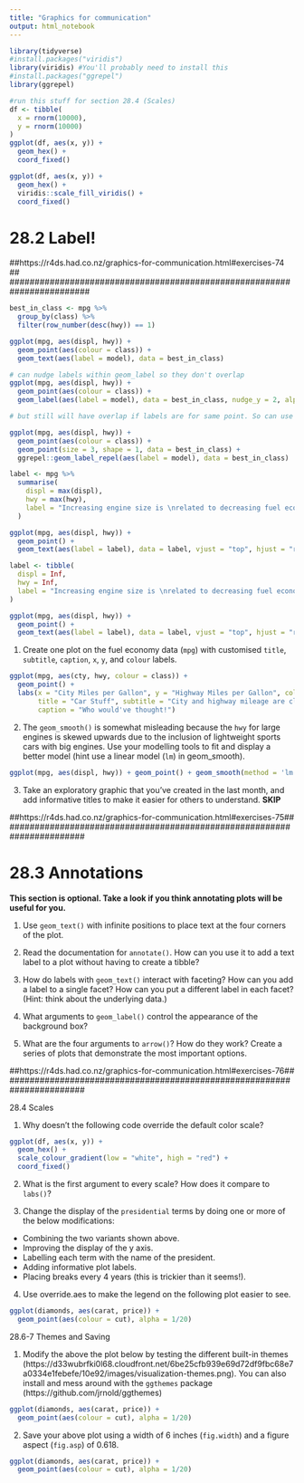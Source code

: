 ```yaml
---
title: "Graphics for communication"
output: html_notebook
---
```

  
```r
library(tidyverse)
#install.packages("viridis")
library(viridis) #You'll probably need to install this
#install.packages("ggrepel")
library(ggrepel)
```


```r
#run this stuff for section 28.4 (Scales)
df <- tibble(
  x = rnorm(10000),
  y = rnorm(10000)
)
ggplot(df, aes(x, y)) +
  geom_hex() +
  coord_fixed()

ggplot(df, aes(x, y)) +
  geom_hex() +
  viridis::scale_fill_viridis() +
  coord_fixed()
```

# 28.2 Label!
########################################################################
##https://r4ds.had.co.nz/graphics-for-communication.html#exercises-74 ##
########################################################################

```r
best_in_class <- mpg %>%
  group_by(class) %>%
  filter(row_number(desc(hwy)) == 1)

ggplot(mpg, aes(displ, hwy)) +
  geom_point(aes(colour = class)) +
  geom_text(aes(label = model), data = best_in_class)

# can nudge labels within geom_label so they don't overlap
ggplot(mpg, aes(displ, hwy)) +
  geom_point(aes(colour = class)) +
  geom_label(aes(label = model), data = best_in_class, nudge_y = 2, alpha = 0.5)

# but still will have overlap if labels are for same point. So can use ggrepel package which says don't make any labels overlap! useful

ggplot(mpg, aes(displ, hwy)) +
  geom_point(aes(colour = class)) +
  geom_point(size = 3, shape = 1, data = best_in_class) +
  ggrepel::geom_label_repel(aes(label = model), data = best_in_class)
```

```r
label <- mpg %>%
  summarise(
    displ = max(displ),
    hwy = max(hwy),
    label = "Increasing engine size is \nrelated to decreasing fuel economy."
  )

ggplot(mpg, aes(displ, hwy)) +
  geom_point() +
  geom_text(aes(label = label), data = label, vjust = "top", hjust = "right")
```

```r
label <- tibble(
  displ = Inf,
  hwy = Inf,
  label = "Increasing engine size is \nrelated to decreasing fuel economy."
)

ggplot(mpg, aes(displ, hwy)) +
  geom_point() +
  geom_text(aes(label = label), data = label, vjust = "top", hjust = "right")
```


1. Create one plot on the fuel economy data (`mpg`) with customised `title`, `subtitle`, `caption`, `x`, `y`, and `colour` labels.

```r
ggplot(mpg, aes(cty, hwy, colour = class)) +
  geom_point() +
  labs(x = "City Miles per Gallon", y = "Highway Miles per Gallon", colour = "Car Class",
       title = "Car Stuff", subtitle = "City and highway mileage are closely related", 
       caption = "Who would've thought!") 
```

2. The `geom_smooth()` is somewhat misleading because the `hwy` for large engines is skewed upwards due to the inclusion of lightweight sports cars with big engines. Use your modelling tools to fit and display a better model (hint use a linear model (`lm`) in geom_smooth).

```r
ggplot(mpg, aes(displ, hwy)) + geom_point() + geom_smooth(method = 'lm', se = FALSE) + labs(x = "Engine Displacement", y = "Highway Miles per Gallon")
```

3. Take an exploratory graphic that you’ve created in the last month, and add informative titles to make it easier for others to understand.
**SKIP**
  
#######################################################################
##https://r4ds.had.co.nz/graphics-for-communication.html#exercises-75##
#######################################################################

# 28.3 Annotations

**This section is optional. Take a look if you think annotating plots will be useful for you.**

1. Use `geom_text()` with infinite positions to place text at the four corners of the plot.

2. Read the documentation for `annotate()`. How can you use it to add a text label to a plot without having to create a tibble?
  
3. How do labels with `geom_text()` interact with faceting? How can you add a label to a single facet? How can you put a different label in each facet? (Hint: think about the underlying data.)

4. What arguments to `geom_label()` control the appearance of the background box?
  
5. What are the four arguments to `arrow()`? How do they work? Create a series of plots that demonstrate the most important options.



#######################################################################
##https://r4ds.had.co.nz/graphics-for-communication.html#exercises-76##
#######################################################################

28.4 Scales

1. Why doesn’t the following code override the default color scale?
  
```r
ggplot(df, aes(x, y)) +
  geom_hex() +
  scale_colour_gradient(low = "white", high = "red") +
  coord_fixed()
```

2. What is the first argument to every scale? How does it compare to `labs()`?
  
3. Change the display of the `presidential` terms by doing one or more of the below modifications:

  
- Combining the two variants shown above.
- Improving the display of the y axis.
- Labelling each term with the name of the president.
- Adding informative plot labels.
- Placing breaks every 4 years (this is trickier than it seems!).


4. Use override.aes to make the legend on the following plot easier to see.

```r
ggplot(diamonds, aes(carat, price)) +
  geom_point(aes(colour = cut), alpha = 1/20)
```


28.6-7 Themes and Saving

1. Modify the above the plot below by testing the different built-in themes (https://d33wubrfki0l68.cloudfront.net/6be25cfb939e69d72df9fbc68e7a0334e1febefe/10e92/images/visualization-themes.png). You can also install and mess around with  the `ggthemes` package  (https://github.com/jrnold/ggthemes)

```r
ggplot(diamonds, aes(carat, price)) +
  geom_point(aes(colour = cut), alpha = 1/20)
```

2. Save your above plot using a width of 6 inches (`fig.width`) and a figure aspect (`fig.asp`) of 0.618.

```r
ggplot(diamonds, aes(carat, price)) +
  geom_point(aes(colour = cut), alpha = 1/20)
```
